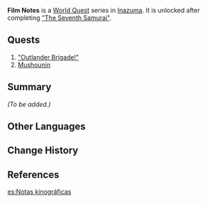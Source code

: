 {{Stub}}
{{Chapter Infobox
|type          = World
|image         = World Quest Film Notes.png
|region        = Inazuma
|worldQuestReq = [["The Seventh Samurai"]]
}}
'''Film Notes''' is a [[World Quest]] series in [[Inazuma]]. It is unlocked after completing [["The Seventh Samurai"]].

==Quests==
# [["Outlander Brigade!"]]
# [[Mushounin]]

==Summary==
''(To be added.)''


==Other Languages==
{{Other Languages
|en      = Film Notes
|zhs     = 映影书写札记
|zhs_rm  = Yìngyǐng Shūxiě Zhájì
|zht     = 映影書寫札記
|zht_rm  = Yìngyǐng Shūxiě Zhájì
|zh_tl   = Written Film Notes
|ja      = 映影が残す思い出
|ja_rm   = Eiei<ref>{{Ref/NPC|Xavier|note=Idle Quote, Japanese Voice-Over}}</ref> ga Nokosu Omoide
|ja_tl   = Memories the Film Left Behind
|ko      = 활동 사진 기록 노트
|ko_rm   = Hwaldong Sajin Girok Noteu
|ko_tl   = Film Record Note
|es      = Notas kinográficas
|es_tl   = Kinographic Notes
|fr      = Notes de film
|fr_tl   = Film Notes
|ru      = Журнал кинематографиста
|ru_tl   = Cinematographer's Diary
|th      = จดหมายเหตุภาพยนตร์
|th_rm   = 
|th_tl   = 
|vi      = Ghi Chú Về Phim
|vi_tl   = Film Notes
|de      = Drehbuchnotizen
|de_tl   = Screenplay Notes
|id      = Buku Harian Penulis Film
|id_tl   = Diary of the Film Writer
|pt      = Notas Sobre Filmes
|pt_tl   = 
|tr      = Film Notları
|tr_tl   = 
|it      = Appunti in pellicola
|it_tl   = Film Notes
}}

==Change History==
{{Change History|2.8}}

==References==
{{Reflist}}

[[es:Notas kinográficas]]